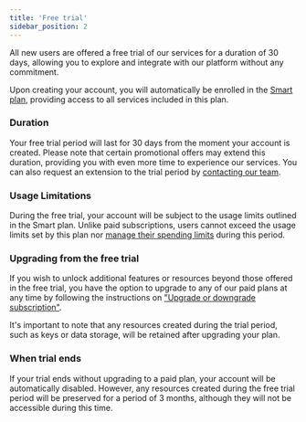 ```yaml
---
title: 'Free trial'
sidebar_position: 2
---
```


All new users are offered a free trial of our services for a duration of 30 days, allowing you to explore and integrate with our platform without any commitment.

Upon creating your account, you will automatically be enrolled in the [Smart plan](https://www.bloock.com/pricing), providing access to all services included in this plan.

### Duration

Your free trial period will last for 30 days from the moment your account is created. Please note that certain promotional offers may extend this duration, providing you with even more time to experience our services. You can also request an extension to the trial period by [contacting our team](https://www.bloock.com/contact).

### Usage Limitations

During the free trial, your account will be subject to the usage limits outlined in the Smart plan. Unlike paid subscriptions, users cannot exceed the usage limits set by this plan nor [manage their spending limits](./usage/manage-spending-limit.mdx) during this period.

### Upgrading from the free trial

If you wish to unlock additional features or resources beyond those offered in the free trial, you have the option to upgrade to any of our paid plans at any time by following the instructions on ["Upgrade or downgrade subscription"](./subscription/upgrade-downgrade-subscription.mdx).

It's important to note that any resources created during the trial period, such as keys or data storage, will be retained after upgrading your plan.

### When trial ends

If your trial ends without upgrading to a paid plan, your account will be automatically disabled. However, any resources created during the free trial period will be preserved for a period of 3 months, although they will not be accessible during this time.
